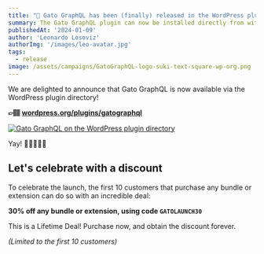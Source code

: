 ```yaml
---
title: "🥳 Gato GraphQL has been (finally) released in the WordPress plugin directory"
summary: The Gato GraphQL plugin can now be installed directly from within your WordPress site
publishedAt: '2024-01-09'
author: 'Leonardo Losoviz'
authorImg: '/images/leo-avatar.jpg'
tags:
  - release
image: /assets/campaigns/GatoGraphQL-logo-suki-text-square-wp-org.png
---
```


We are delighted to announce that Gato GraphQL is now available via the WordPress plugin directory!

**👉🏽 [wordpress.org/plugins/gatographql](https://wordpress.org/plugins/gatographql/)**

<div class="img-width-1024" markdown="1">

<a href="https://wordpress.org/plugins/gatographql/" target="_blank">

![Gato GraphQL on the WordPress plugin directory](/images/gatographql-on-wordpress-plugin-directory.png "Gato GraphQL on the WordPress plugin directory")

</a>

</div>

Yay! 🎉🥳🙌🎈🥂

## Let's celebrate with a discount

To celebrate the launch, the first 10 customers that purchase any bundle or extension can do so with an incredible deal:

<Banner>

**30% off any bundle or extension, using code `GATOLAUNCH30`**

This is a Lifetime Deal! Purchase now, and obtain the discount forever.

_(Limited to the first 10 customers)_

</Banner>
